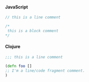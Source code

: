 #### JavaScript

```js
// this is a line comment

/*
 this is a block comment
*/
```

#### Clojure

```clj
;;; this is a line comment

(defn foo []
;; I'm a line/code fragment comment.
)
```
